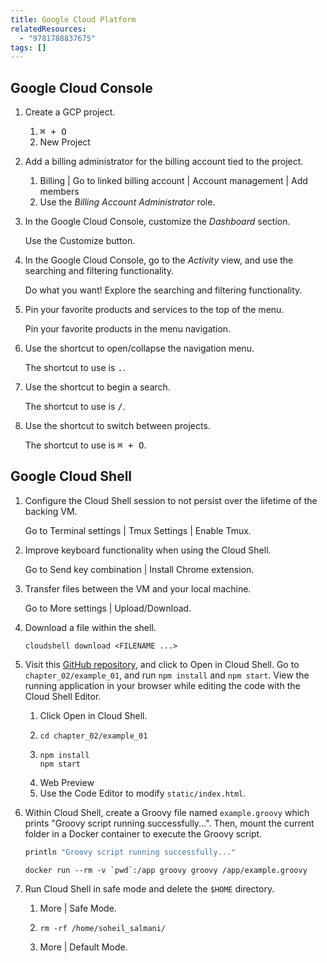 ```yaml
---
title: Google Cloud Platform
relatedResources:
  - "9781788837675"
tags: []
---
```


## Google Cloud Console

1. Create a GCP project.

   <Solution>

   1. <Kbd>⌘ + O</Kbd>
   2. <Scr>New Project</Scr>

   </Solution>

2. Add a billing administrator for the billing account tied to the project.

   <Solution>

   1. <Scr>
        Billing | Go to linked billing account | Account management | Add
        members
      </Scr>
   2. Use the _Billing Account Administrator_ role.

   </Solution>

3. In the Google Cloud Console, customize the _Dashboard_ section.

   <Solution>
     Use the <Scr>Customize</Scr> button.
   </Solution>

4. In the Google Cloud Console, go to the _Activity_ view, and use the searching
   and filtering functionality.

   <Solution>
     Do what you want! Explore the searching and filtering functionality.
   </Solution>

5. Pin your favorite products and services to the top of the menu.

   <Solution>Pin your favorite products in the menu navigation.</Solution>

6. Use the shortcut to open/collapse the navigation menu.

   <Solution>
     The shortcut to use is <Kbd>.</Kbd>.
   </Solution>

7. Use the shortcut to begin a search.

   <Solution>
     The shortcut to use is <Kbd>/</Kbd>.
   </Solution>

8. Use the shortcut to switch between projects.

   <Solution>
     The shortcut to use is <Kbd>⌘ + O</Kbd>.
   </Solution>

## Google Cloud Shell

1. Configure the Cloud Shell session to not persist over the lifetime of the
   backing VM.

   <Solution>
     Go to <Scr>Terminal settings | Tmux Settings | Enable Tmux</Scr>.
   </Solution>

2. Improve keyboard functionality when using the Cloud Shell.

   <Solution>
     Go to <Scr>Send key combination | Install Chrome extension</Scr>.
   </Solution>

3. Transfer files between the VM and your local machine.

   <Solution>
     Go to <Scr>More settings | Upload/Download</Scr>.
   </Solution>

4. Download a file within the shell.

   <Solution>

   ```shell
   cloudshell download <FILENAME ...>
   ```

   </Solution>

5. Visit this
   [GitHub repository](https://github.com/PacktPublishing/Google-Cloud-Platform-for-Developers),
   and click to <Scr>Open in Cloud Shell</Scr>. Go to `chapter_02/example_01`,
   and run `npm install` and `npm start`. View the running application in your
   browser while editing the code with the Cloud Shell Editor.

   <Solution>

   1. Click <Scr>Open in Cloud Shell</Scr>.
   2. ```shell
      cd chapter_02/example_01
      ```
   3. ```shell
      npm install
      npm start
      ```
   4. <Scr>Web Preview</Scr>
   5. Use the Code Editor to modify `static/index.html`.

   </Solution>

6. Within Cloud Shell, create a Groovy file named `example.groovy` which prints
   "Groovy script running successfully...". Then, mount the current folder in a
   Docker container to execute the Groovy script.

   <Solution>

   ```groovy nu fp=example.groovy
   println "Groovy script running successfully..."
   ```

   ```shell
   docker run --rm -v `pwd`:/app groovy groovy /app/example.groovy
   ```

   </Solution>

7. Run Cloud Shell in safe mode and delete the `$HOME` directory.

   <Solution>

   1. <Scr>More | Safe Mode</Scr>.
   2. ```shell
      rm -rf /home/soheil_salmani/
      ```
   3. <Scr>More | Default Mode</Scr>.

   </Solution>
